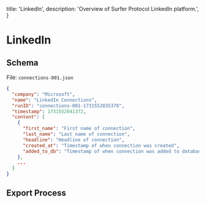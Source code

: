   title: 'LinkedIn',
  description:
    'Overview of Surfer Protocol LinkedIn platform.',
}

# LinkedIn

## Schema

File: `connections-001.json`

```json
{
  "company": "Microsoft",
  "name": "LinkedIn Connections",
  "runID": "connections-001-1731552035370",
  "timestamp": 1731552041372,
  "content": [
    {
      "first_name": "First name of connection",
      "last_name": "Last name of connection",
      "headline": "Headline of connection",
      "created_at": "Timestamp of when connection was created",
      "added_to_db": "Timestamp of when connection was added to database"
    },
    ...
  ]
}
```

## Export Process